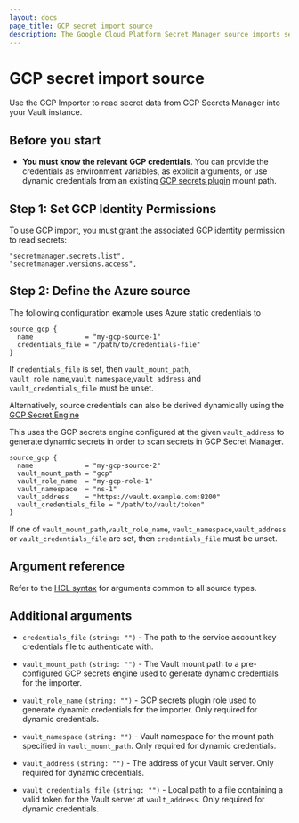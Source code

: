 ```yaml
---
layout: docs
page_title: GCP secret import source
description: The Google Cloud Platform Secret Manager source imports secrets from GCP to Vault.
---
```


# GCP secret import source

Use the GCP Importer to read secret data from GCP Secrets Manager into your Vault
instance.

## Before you start
- **You must know the relevant GCP credentials**. You can provide the credentials
  as environment variables, as explicit arguments, or use dynamic credentials
  from an existing [GCP secrets plugin](/vault/docs/secrets/gcp) mount path.

## Step 1: Set GCP Identity Permissions

To use GCP import, you must grant the associated GCP identity permission to read secrets:

```shell-session
"secretmanager.secrets.list",
"secretmanager.versions.access",
```

## Step 2: Define the Azure source

<Tabs>
<Tab heading="Static credentials">

The following configuration example uses Azure static credentials to


```hcl
source_gcp {
  name             = "my-gcp-source-1"
  credentials_file = "/path/to/credentials-file"
}
```

If `credentials_file` is set, then `vault_mount_path`, `vault_role_name`,`vault_namespace`,`vault_address` and `vault_credentials_file` must be unset.

</Tab>
<Tab heading="Dynamic credentials">

Alternatively, source credentials can also be derived dynamically using the [GCP Secret Engine](/vault/docs/secrets/gcp)

This uses the GCP secrets engine configured at the given `vault_address` to generate dynamic secrets in order to scan secrets in GCP Secret Manager.

```hcl
source_gcp {
  name             = "my-gcp-source-2"
  vault_mount_path = "gcp"
  vault_role_name  = "my-gcp-role-1"
  vault_namespace  = "ns-1"
  vault_address    = "https://vault.example.com:8200"
  vault_credentials_file = "/path/to/vault/token"
}
```

If one of `vault_mount_path`,`vault_role_name`, `vault_namespace`,`vault_address` or `vault_credentials_file`  are set, then `credentials_file` must be unset.

</Tab>
</Tabs>

## Argument reference

Refer to the [HCL syntax](/vault/docs/import#hcl-syntax-1) for arguments common to all source types.

## Additional arguments

- `credentials_file` `(string: "")` - The path to the service account key credentials file to authenticate with.

- `vault_mount_path` `(string: "")` - The Vault mount path to a pre-configured GCP
  secrets engine used to generate dynamic credentials for the importer.

- `vault_role_name` `(string: "")` - GCP secrets plugin role used to generate
  dynamic credentials for the importer. Only required for dynamic credentials.

- `vault_namespace` `(string: "")` - Vault namespace for the mount path
  specified in `vault_mount_path`. Only required for dynamic credentials.

- `vault_address` `(string: "")` - The address of your Vault server. Only
  required for dynamic credentials. 

- `vault_credentials_file` `(string: "")` - Local path to a file containing a
  valid token for the Vault server at `vault_address`. Only required for dynamic
  credentials.